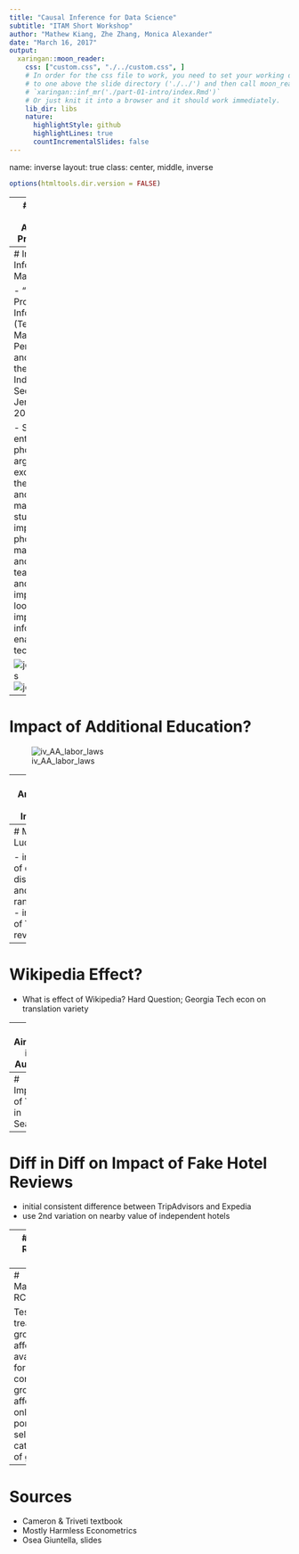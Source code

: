```yaml
---
title: "Causal Inference for Data Science"
subtitle: "ITAM Short Workshop"
author: "Mathew Kiang, Zhe Zhang, Monica Alexander"
date: "March 16, 2017"
output:
  xaringan::moon_reader:
    css: ["custom.css", "./../custom.css", ]
    # In order for the css file to work, you need to set your working directory
    # to one above the slide directory ('./../') and then call moon_reader via
    # `xaringan::inf_mr('./part-01-intro/index.Rmd')`
    # Or just knit it into a browser and it should work immediately.
    lib_dir: libs
    nature:
      highlightStyle: github
      highlightLines: true
      countIncrementalSlides: false
---
```

name: inverse
layout: true
class: center, middle, inverse

```r
options(htmltools.dir.version = FALSE)
```

---
# Impact of Tablet Adoption on Product Sales

fdsf

---
# Impact of Information on Markets

- "The Digital Provide: Information (Technology), Market Performance, and Welfare in the South Indian Fisheries Sector" (Robert Jensen, QJE 2007)

- Special:
  - entry of cell phones is arguably exogenous to the fisherman and the fish markets
  - usual studies of impact of cell phones is macroeconomic and difficult to tease out cause and effect
  - important to look at the impact of information enabled by technology

![jensen_phones](./assets/jensen_phone_adoption.png)
![jensen_prices](./assets/jensen_price_changes.png)

---
# Impact of Additional Education?

![iv_AA_labor_laws](./assets/ang_acem_labor_laws_iv.png)

---
# Amazon Q&A Impact

- Newegg, etc.
- Imagine you work at Amazon
- Product specific controls by comparing two platforms (one with Q&A, one without)
- Scraped the data, comparing the sales ranks, controls
- Have to argue that Platform 2 & Amazon have similar time trends (e.g. what about Amazon sales being all on the first day and dropping off after that, while Platform 2 is stable) and track each other similarly
- Using video games, they can identify "new" product entries and measure uniqueness across platforms.

---
# Michael Luca

- impact of quality disclosure and rankings?
- impact of Yelp reviews?

---
# Wikipedia Effect?

- What is effect of Wikipedia? Hard Question; Georgia Tech econ on translation variety

---
# AirBnB in Austin

---
# Impact of Yelp in Seattle

---
# Diff in Diff on Impact of Fake Hotel Reviews

- initial consistent difference between TripAdvisors and Expedia
- use 2nd variation on nearby value of independent hotels

---
# Reddit Random Voting

(Science paper, Muchnik et al 2013)
Effects, very diverse
Do we believe it though? It's not clear that down-voting can be triggered though.
Also upvotes affect the chance a posting is viewed, difficult.

---
# Marketplace RCTs

Testing treatment groups can affect availability for the other control group
Or affecting only a portion of a seller's categories of goods

---
# Sources

- Cameron & Triveti textbook
- Mostly Harmless Econometrics
- Osea Giuntella, slides